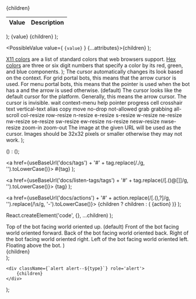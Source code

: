 
  <table>
    <thead>
      <tr>
        <th>Value</th>
        <th>Description</th>
      </tr>
    </thead>
    <tbody>
      {children}
    </tbody>
  </table>
);

  <tr {...attributes}>
    <td>{value}</td>
    <td>{children}</td>
  </tr>
);

  <PossibleValue value={
    <code>{value}</code>
  } {...attributes}>{children}</PossibleValue>
);

  <PossibleValue value='Any X11 Color'>
    <a href='https://en.wikipedia.org/wiki/X11_color_names' target='_blank'>X11 colors</a> are a list of standard colors that web browsers support.
  </PossibleValue>
  <PossibleValue value='Any Hex Color'>
    <a href='https://en.wikipedia.org/wiki/Web_colors#Hex_triplet' target='_blank'>Hex colors</a> are three or six digit numbers that specify a color by its red, green, and blue components.
  </PossibleValue>
</>);

  <PossibleValueCode value='auto'>
      The cursor automatically changes its look based on the context.
      For grid portal bots, this means that the arrow cursor is used.
      For menu portal bots, this means that the pointer is used when the bot has a <TagLink tag='@onClick'/> and the arrow is used otherwise. (default)
  </PossibleValueCode>
  <PossibleValueCode value='default'>
      The cursor looks like the default cursor for the platform.
      Generally, this means the arrow cursor.
  </PossibleValueCode>
  <PossibleValueCode value='none'>
      The cursor is invisible.
  </PossibleValueCode>
  <PossibleValueCode value='wait'>wait</PossibleValueCode>
  <PossibleValueCode value='context-menu'>context-menu</PossibleValueCode>
  <PossibleValueCode value='help'>help</PossibleValueCode>
  <PossibleValueCode value='pointer'>pointer</PossibleValueCode>
  <PossibleValueCode value='progress'>progress</PossibleValueCode>
  <PossibleValueCode value='cell'>cell</PossibleValueCode>
  <PossibleValueCode value='crosshair'>crosshair</PossibleValueCode>
  <PossibleValueCode value='text'>text</PossibleValueCode>
  <PossibleValueCode value='vertical-text'>vertical-text</PossibleValueCode>
  <PossibleValueCode value='alias'>alias</PossibleValueCode>
  <PossibleValueCode value='copy'>copy</PossibleValueCode>
  <PossibleValueCode value='move'>move</PossibleValueCode>
  <PossibleValueCode value='no-drop'>no-drop</PossibleValueCode>
  <PossibleValueCode value='not-allowed'>not-allowed</PossibleValueCode>
  <PossibleValueCode value='grab'>grab</PossibleValueCode>
  <PossibleValueCode value='grabbing'>grabbing</PossibleValueCode>
  <PossibleValueCode value='all-scroll'>all-scroll</PossibleValueCode>
  <PossibleValueCode value='col-resize'>col-resize</PossibleValueCode>
  <PossibleValueCode value='row-resize'>row-resize</PossibleValueCode>
  <PossibleValueCode value='n-resize'>n-resize</PossibleValueCode>
  <PossibleValueCode value='e-resize'>e-resize</PossibleValueCode>
  <PossibleValueCode value='s-resize'>s-resize</PossibleValueCode>
  <PossibleValueCode value='w-resize'>w-resize</PossibleValueCode>
  <PossibleValueCode value='ne-resize'>ne-resize</PossibleValueCode>
  <PossibleValueCode value='nw-resize'>nw-resize</PossibleValueCode>
  <PossibleValueCode value='se-resize'>se-resize</PossibleValueCode>
  <PossibleValueCode value='sw-resize'>sw-resize</PossibleValueCode>
  <PossibleValueCode value='ew-resize'>ew-resize</PossibleValueCode>
  <PossibleValueCode value='ns-resize'>ns-resize</PossibleValueCode>
  <PossibleValueCode value='nesw-resize'>nesw-resize</PossibleValueCode>
  <PossibleValueCode value='nwse-resize'>nwse-resize</PossibleValueCode>
  <PossibleValueCode value='zoom-in'>zoom-in</PossibleValueCode>
  <PossibleValueCode value='zoom-out'>zoom-out</PossibleValueCode>
  <PossibleValue value='Any URL'>The image at the given URL will be used as the cursor. Images should be 32x32 pixels or smaller otherwise they may not work.</PossibleValue>
</>);

  (<ListenTagLink tag={tag}/>) : 
  (<DataTagLink tag={tag}/>);

  <a href={useBaseUrl('docs/tags') + '#' + tag.replace(/\./g, '').toLowerCase()}>
    <NormalCode>#{tag}</NormalCode>
  </a>
);

  <a href={useBaseUrl('docs/listen-tags/tags') + '#' + tag.replace(/[\.\(\)\@\[\]]/g, '').toLowerCase()}>
    <NormalCode>{tag}</NormalCode>
  </a>
);

  <a href={useBaseUrl('docs/actions') + '#' + action.replace(/[\.\(\)\,\?]/g, '').replace(/\s/g, '-').toLowerCase()}>
  {children ? children : (
      <NormalCode>{action}</NormalCode>
  )}
  </a>
);

  React.createElement('code', {}, ...children)
);

  <PossibleValueCode value='top'>
    Top of the bot facing world oriented up. (default)
  </PossibleValueCode>
  <PossibleValueCode value='front'>
    Front of the bot facing world oriented forward.
  </PossibleValueCode>
  <PossibleValueCode value='back'>
    Back of the bot facing world oriented back.
  </PossibleValueCode>
  <PossibleValueCode value='right'>
    Right of the bot facing world oriented right.
  </PossibleValueCode>
  <PossibleValueCode value='left'>
     Left of the bot facing world oriented left.
  </PossibleValueCode>
  <PossibleValueCode value='floating'>
     Floating above the bot.
  </PossibleValueCode>
</>)

  <div className='row badge-row'>
    <div className='col'>
      {children}
    </div>
  </div>
);








    <div className={`alert alert--${type}`} role='alert'>
        {children}
    </div>
);

